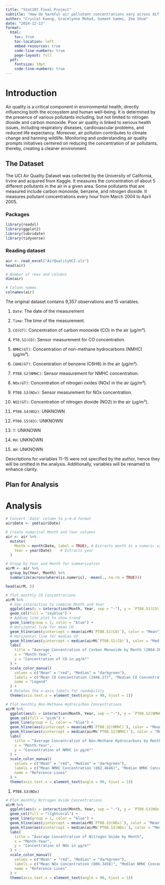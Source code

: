 ```yaml
---
title: "Stat107 Final Project"
subtitle: "How do harmful air pollutant concentrations vary across different months within a year?"
author: "Crystal Kuong, Gracelynne Mohad, Sumeet Sammi, Zoe Shum"
date: "2024-12-13"
format:
  html:
    toc: true
    toc-location: left
    embed-resources: true
    code-line-numbers: true
    page-layout: full
  pdf:
    fontsize: 10pt
    code-line-numbers: true
---
```


# Introduction

Air quality is a critical component in environmental health, directly influencing both the ecosystem and human well-being. It is determined by the presence of various pollutants including, but not limited to nitrogen dioxide and carbon monoxide. Poor air quality is linked to serious health issues, including respiratory diseases, cardiovascular problems, and reduced life expectancy. Moreover, air pollution contributes to climate change and harming wildlife. Monitoring and understanding air quality prompts initiatives centered on reducing the concentration of air pollutants, thereby, creating a cleaner environment.

## The Dataset

The UCI Air Quality Dataset was collected by the University of California, Irvine and acquired from Kaggle. It measures the concentration of about 5 different pollutants in the air in a given area. Some pollutants that are measured include carbon monoxide, benzene, and nitrogen dioxide. It measures pollutant concentrations every hour from March 2004 to April 2005.

### Packages

```r
library(readxl)
library(ggplot2)
library(lubridate)
library(tidyverse)
```

### Reading dataset

```r
air <- read_excel("AirQualityUCI.xls")
head(air)

# Number of rows and columns
dim(air)

# Column names
colnames(air)
```

The original dataset contains 9,357 observations and 15 variables.

1.  `Date`: The date of the measurement

2.  `Time`: The time of the measurement.

3.  `CO(GT)`: Concentration of carbon monoxide (CO) in the air (µg/m³).

4.  `PT0.S1(CO)`: Sensor measurement for CO concentration.

5.  `NMHC(GT)`: Concentration of non-methane hydrocarbons (NMHC) (µg/m³).

6.  `C6H6(GT)`: Concentration of benzene (C6H6) in the air (µg/m³).

7.  `PT08.S2(NMHC)`: Sensor measurement for NMHC concentration.

8.  `NOx(GT)`: Concentration of nitrogen oxides (NOx) in the air (µg/m³).

9.  `PT08.S3(NOx)`: Sensor measurement for NOx concentration.

10. `NO2(GT)`: Concentration of nitrogen dioxide (NO2) in the air (µg/m³).

11. `PT08.S4(NO2)`: UNKNOWN

12. `PT08.S5(03)`: UNKNOWN

13. `T`: UNKNOWN

14. `RH`: UNKNOWN

15. `AH`: UNKNOWN

Descriptions for variables 11-15 were not specified by the author, hence they will be omitted in the analysis. Additionally, variables will be renamed to enhance clarity.

## Plan for Analysis

# Analysis

```r
# Convert 'Date' column to y-m-d format
air$Date <- ymd(air$Date)

# Create numerical Month and Year columns
air <- air %>%
  mutate(
    Month = month(Date, label = TRUE), # Extracts month as a numeric value (1-12)
    Year = year(Date)    # Extracts year
  )

# Group by Year and Month for summarization
airM <- air %>%
  group_by(Year, Month) %>%
  summarize(across(where(is.numeric), ~mean(., na.rm = TRUE)))

head(airM, 5)
```

```r
# Plot monthly CO Concentrations
airM %>%
  # Use interaction to combine Month and Year
  ggplot(aes(x = interaction(Month, Year, sep = "-"), y = `PT08.S1(CO)`)) +
  geom_col(fill = "skyblue") + 
  # Adding line plot to show trend
  geom_line(group = 1, color = "blue") +
  # Horizontal line for mean CO
  geom_hline(aes(yintercept = mean(airM$`PT08.S1(CO)`), color = "Mean"), linetype = "dashed") +
  # Horizontal line for median CO
  geom_hline(aes(yintercept = median(airM$`PT08.S1(CO)`), color = "Median"), linetype = "dashed") +
  labs(
    title = "Average Concentration of Carbon Monoxide by Month (2004-2005)",
    x = "Month-Year",
    y = "Concentration of CO in µg/m³"
  ) +
  scale_color_manual(
    values = c("Mean" = "red", "Median" = "darkgreen"),
    labels = c("Mean CO Concentration (1046.27)", "Median CO Concentration (1047.141)"),
    name = "Legend"
  ) +
  # Rotates the x-axis labels for readability
  theme(axis.text.x = element_text(angle = 90, hjust = 1))
```

```r
# Plot monthly Non-Methane Hydrocarbon Concentrations 
airM %>%
  ggplot(aes(x = interaction(Month, Year, sep = "-"), y = `PT08.S2(NMHC)`)) +
  geom_col(fill = "pink") + 
  geom_line(group = 1, color = "blue") +
  geom_hline(aes(yintercept = mean(airM$`PT08.S2(NMHC)`), color = "Mean"), linetype = "dashed") +
  geom_hline(aes(yintercept = median(airM$`PT08.S2(NMHC)`), color = "Median"), linetype = "dashed") +
  labs(
    title = "Average Concentration of Non-Methane Hydrocarbons by Month",
    x = "Month-Year",
    y = "Concentration of NMHC in µg/m³"
  ) +
  scale_color_manual(
    values = c("Mean" = "red", "Median" = "darkgreen"),
    labels = c("Mean NMHC Concentration (882.4646)", "Median NMHC Concentration (905.4681)"),
    name = "Reference Lines"
  ) +
  theme(axis.text.x = element_text(angle = 90, hjust = 1))
```

1.  `PT08.S3(NOx)`

```r
# Plot monthly Nitrogen Oxide Concentrations 
airM %>%
  ggplot(aes(x = interaction(Month, Year, sep = "-"), y = `PT08.S3(NOx)`)) +
  geom_col(fill = "lightcoral") + 
  geom_line(group = 1, color = "blue") +
  geom_hline(aes(yintercept = mean(airM$`PT08.S3(NOx)`), color = "Mean"), linetype = "dashed") +
  geom_hline(aes(yintercept = median(airM$`PT08.S3(NOx)`), color = "Median"), linetype = "dashed") +
  labs(
    title = "Average Concentration of Nitrogen Oxide by Month",
    x = "Month-Year",
    y = "Concentration of NOx in µg/m³"
  ) +
  scale_color_manual(
    values = c("Mean" = "red", "Median" = "darkgreen"),
    labels = c("Mean NOx Concentration (806.3458)", "Median NMHC Concentration (787.5153)"),
    name = "Reference Lines"
  ) +
  theme(axis.text.x = element_text(angle = 90, hjust = 1))
```

```r
```
